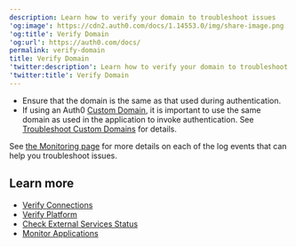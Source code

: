 ```yaml
---
description: Learn how to verify your domain to troubleshoot issues
'og:image': https://cdn2.auth0.com/docs/1.14553.0/img/share-image.png
'og:title': Verify Domain
'og:url': https://auth0.com/docs/
permalink: verify-domain
title: Verify Domain
'twitter:description': Learn how to verify your domain to troubleshoot issues
'twitter:title': Verify Domain
---
```

* Ensure that the domain is the same as that used during authentication.
* If using an Auth0 [Custom Domain](/customize/custom-domains), it is important to use the same domain as used in the application to invoke authentication. See [Troubleshoot Custom Domains](/troubleshoot/integration-extensibility-issues/troubleshoot-custom-domains) for details.

<Callout icon="file-lines" color="#0EA5E9" iconType="regular">

See [the Monitoring page](/deploy-monitor/monitor) for more details on each of the log events that can help you troubleshoot issues.

</Callout>

## Learn more

* [Verify Connections](/troubleshoot/basic-issues/verify-connections)
* [Verify Platform](/troubleshoot/basic-issues/verify-platform)
* [Check External Services Status](/deploy-monitor/monitor/check-external-services-status)
* [Monitor Applications](/deploy-monitor/monitor/monitor-applications)
